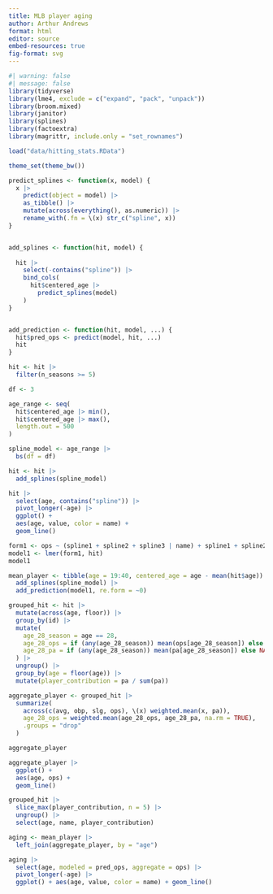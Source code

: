 ```yaml
---
title: MLB player aging
author: Arthur Andrews
format: html
editor: source
embed-resources: true
fig-format: svg
---
```


```r
#| warning: false
#| message: false
library(tidyverse)
library(lme4, exclude = c("expand", "pack", "unpack"))
library(broom.mixed)
library(janitor)
library(splines)
library(factoextra)
library(magrittr, include.only = "set_rownames")
```

```r
load("data/hitting_stats.RData")
```

```r
theme_set(theme_bw())
```


```r
predict_splines <- function(x, model) {
  x |> 
    predict(object = model) |> 
    as_tibble() |> 
    mutate(across(everything(), as.numeric)) |> 
    rename_with(.fn = \(x) str_c("spline", x))    
}


add_splines <- function(hit, model) {
  
  hit |> 
    select(-contains("spline")) |> 
    bind_cols(
      hit$centered_age |> 
        predict_splines(model)
    )
}


add_prediction <- function(hit, model, ...) {
  hit$pred_ops <- predict(model, hit, ...)
  hit
}
```

```r
hit <- hit |> 
  filter(n_seasons >= 5) 

df <- 3
```

```r
age_range <- seq(
  hit$centered_age |> min(),
  hit$centered_age |> max(),
  length.out = 500
)

spline_model <- age_range |> 
  bs(df = df)
```

```r
hit <- hit |> 
  add_splines(spline_model)
```

```r
hit |> 
  select(age, contains("spline")) |> 
  pivot_longer(-age) |> 
  ggplot() + 
  aes(age, value, color = name) + 
  geom_line()
```

```r
form1 <- ops ~ (spline1 + spline2 + spline3 | name) + spline1 + spline2 + spline3
model1 <- lmer(form1, hit)
model1
```

```r
mean_player <- tibble(age = 19:40, centered_age = age - mean(hit$age)) |> 
  add_splines(spline_model) |> 
  add_prediction(model1, re.form = ~0)
```

```r
grouped_hit <- hit |> 
  mutate(across(age, floor)) |> 
  group_by(id) |> 
  mutate(
    age_28_season = age == 28,
    age_28_ops = if (any(age_28_season)) mean(ops[age_28_season]) else NA,
    age_28_pa = if (any(age_28_season)) mean(pa[age_28_season]) else NA
  ) |> 
  ungroup() |> 
  group_by(age = floor(age)) |> 
  mutate(player_contribution = pa / sum(pa)) 

aggregate_player <- grouped_hit |> 
  summarize(
    across(c(avg, obp, slg, ops), \(x) weighted.mean(x, pa)),
    age_28_ops = weighted.mean(age_28_ops, age_28_pa, na.rm = TRUE),
    .groups = "drop"
  )

aggregate_player
```
```r
aggregate_player |> 
  ggplot() + 
  aes(age, ops) + 
  geom_line()
```
```r
grouped_hit |> 
  slice_max(player_contribution, n = 5) |> 
  ungroup() |> 
  select(age, name, player_contribution)
```

```r
aging <- mean_player |> 
  left_join(aggregate_player, by = "age") 
```

```r
aging |> 
  select(age, modeled = pred_ops, aggregate = ops) |> 
  pivot_longer(-age) |> 
  ggplot() + aes(age, value, color = name) + geom_line()
```

